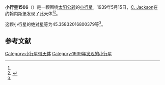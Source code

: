 {{Infobox planet
| bgcolour = #FFFFC0
| name = 1506 Xosa
| symbol = 
| image = 
| caption = 
| discovery = yes
| discovery_ref = 
| discoverer = [[C._Jackson|C. Jackson]]
| discovery_site = [[约翰内斯堡|约翰内斯堡]] 
| discovered = 1939年5月15日
| designations = yes
| mp_name = 
| named_after = 
| alt_names = 
| mp_category = [[主带小行星|主带小行星]]
| orbit_ref = <ref name="a">[http://ssd.jpl.nasa.gov/sbdb.cgi?sstr=1506 1506 Xosa] {{Wayback|url=http://ssd.jpl.nasa.gov/sbdb.cgi?sstr=1506 |date=20210121051207 }}，小行星數據庫瀏覽器（JPL Small-Body Database Browser）－[[美国国家航空航天局|美国国家航空航天局]]喷气推进实验室</ref>
| epoch = 2456400.5 (2013年4月18日更新)
| aphelion = {{convert|3.242535081916918|AU|km|3|abbr=on|lk=out}}
| perihelion = {{convert|1.902041310114927|AU|km|3|abbr=on}}
| semimajor = {{convert|2.572288196015923|AU|km|3|abbr=on}}
| eccentricity = 0.26056446
| period = 1506.877208 [[日|日]]<br />4.13[[儒略年|儒略年]]
| avg_speed = 
| inclination = 12.54588381271267
| asc_node = 234.5960356462683
| mean_anomaly = 
| arg_peri = 45.35832016800379
| satellites = 
| physical_characteristics = yes
| dimensions = 
| mass = 
| density = 
| surface_grav = 
| escape_velocity = 
| sidereal_day = 
| axial_tilt = 
| pole_ecliptic_lat = 
| pole_ecliptic_lon = 
| albedo = 
| temperatures= 
| temp_name1 = 
| mean_temp_1 = 
| max_temp_1 = 
| temp_name2 = 
| max_temp_2 = 
| spectral_type = 
| abs_magnitude = 45.35832016800379
}}

'''小行星1506'''（{{lang-en|1506 Xosa}}）是一颗围绕[[太阳|太阳]][[公转|公转]]的[[小行星|小行星]]。1939年5月15日，[[C._Jackson|C. Jackson]]在约翰内斯堡发现了此天体<ref name="a" /><ref>{{cite news|title=小行星列表|url=http://cfa-www.harvard.edu/iau/lists/NumberedMPs.txt|accessdate=2013-07-08|newspaper=哈佛大学|archive-date=2008-05-17|archive-url=https://web.archive.org/web/20080517010638/http://cfa-www.harvard.edu/iau/lists/NumberedMPs.txt|dead-url=no}}</ref>。

这颗小行星的[[绝对星等|绝对星等]]为45.35832016800379等<ref name="a" />。

==参考文献==
{{reflist}}
{{Minor Planet Number|[[小行星1505|小行星1505]]|[[小行星1507|小行星1507]]}}

{{小天体}}

[[Category:小行星带天体|Category:小行星带天体]]
[[Category:1939年发现的小行星|Category:1939年发现的小行星]]

{{asteroid-stub}}
